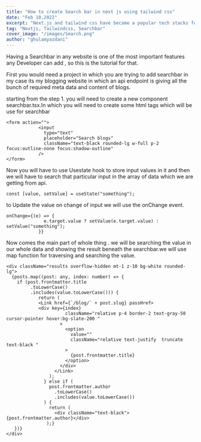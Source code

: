 ```yaml
---
title: "How to create Search bar in next js using tailwind css"
date: "Feb 10,2022"
excerpt: "Next.js and tailwind css have became a popular tech stacks for developer for creating some awesome web applications,Thus the need for search bar and other things increases this is the tutorial for that."
tag: "Nextjs, Tailwindcss, Searchbar"
cover_image: "/images/Search.png"
author: "ghulamyazdani"
---
```


Having a Searchbar in any website is one of the most important features any Developer can add , so this is the tutorial for that.

First you would need a project in which you are trying to add searchbar in my case its my blogging website in which an api endpoint is giving all the bunch of required meta data and content of blogs.

starting from the step 1.
you will need to create a new component searchbar.tsx.In which you will need to create some html tags which will be use for searchbar

```
<form action="">
            <input
              type="text"
              placeholder="Search blogs"
              className="text-black rounded-lg w-full p-2 focus:outline-none focus:shadow-outline"
            />
</form>
```

Now you will have to use Usestate hook to store input values in it and then we will have to search that particular input in the array of data which we are getting from api.

`const [value, setValue] = useState("something");`

to Update the value on change of input we will use the onChange event.

```
onChange={(e) => {
              e.target.value ? setValue(e.target.value) : setValue("something");
            }}
```

Now comes the main part of whole thing . we will be searching the value in our whole data and showing the result beneath the searchbar.we will use map function for traversing and searching the value.

```
<div className="results overflow-hidden mt-1 z-10 bg-white rounded-lg">
  {posts.map((post: any, index: number) => {
    if (post.frontmatter.title
         .toLowerCase()
         .includes(value.toLowerCase())) {
            return (
            <Link href={`/blog/` + post.slug} passHref>
            <div key={index}
                      className="relative p-4 border-2 text-gray-50 cursor-pointer hover:bg-slate-200 "
                    >
                      <option
                        value=""
                        className="relative text-justify  truncate text-black "
                      >
                        {post.frontmatter.title}
                      </option>
                    </div>
                  </Link>
                );
              } else if (
                post.frontmatter.author
                  .toLowerCase()
                  .includes(value.toLowerCase())
              ) {
                return (
                  <div className="text-black">{post.frontmatter.author}</div>
               );}
   })}
</div>

```

